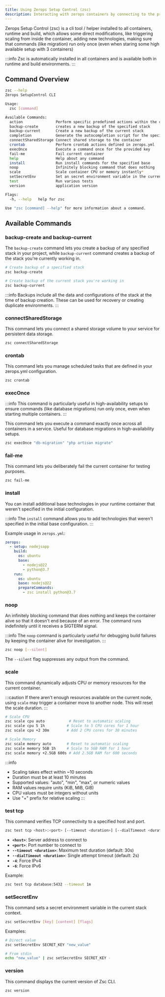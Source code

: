 ```yaml
---
title: Using Zerops Setup Control (zsc)
description: Interacting with zerops containers by connecting to the project network via zcli vpn with wireguard.
---
```



Zerops Setup Control (zsc) is a cli tool / helper installed to all containers, runtime and build,
which allows some direct modifications, like triggering scaling from inside the container,
adding new technologies, making sure that commands (like migration) run only once (even when
staring some high available setup with 3 containers)

:::info
Zsc is automatically installed in all containers and is available both in runtime and build environments.
:::

## Command Overview

```sh
zsc --help
Zerops SetupControl CLI

Usage:
  zsc [command]

Available Commands:
  action               Perform specific predefined actions within the container
  backup-create        creates a new backup of the specified stack
  backup-current       Create a new backup of the current stack
  completion           Generate the autocompletion script for the specified shell
  connectSharedStorage Connect shared storage to the container
  crontab              Perform crontab actions defined in zerops.yml
  execOnce             Execute a command once for the provided key
  fail-me              Fail current container
  help                 Help about any command
  install              Run install commands for the specified base
  noop                 Infinitely blocking command that does nothing
  scale                Scale container CPU or memory instantly*
  setSecretEnv         Set an secret environment variable in the current stack context
  test                 Run various tests
  version              application version

Flags:
  -h, --help   help for zsc

Use "zsc [command] --help" for more information about a command.
```

## Available Commands

### backup-create and backup-current

The `backup-create` command lets you create a backup of any specified stack in your project, while `backup-current` command creates a backup of the stack you're currently working in.

```sh
# Create backup of a specified stack
zsc backup-create

# Create backup of the current stack you're working in
zsc backup-current
```

:::info
Backups include all the data and configurations of the stack at the time of backup creation. These can be used for recovery or creating duplicate environments.
:::

### connectSharedStorage

This command lets you connect a shared storage volume to your service for persistent data storage.

```sh
zsc connectSharedStorage
```

### crontab
This command lets you manage scheduled tasks that are defined in your zerops.yml configuration.

```sh
zsc crontab
```

### execOnce

:::info
This command is particularly useful in high-availability setups to ensure commands (like database migrations) run only once, even when starting multiple containers.
:::

This command lets you execute a command exactly once across all containers in a service. Useful for database migrations in high-availability setups.

```sh
zsc execOnce "db-migration" "php artisan migrate"
```

### fail-me
This command lets you deliberately fail the current container for testing purposes.

```sh
zsc fail-me
```

### install
You can install additional base technologies in your runtime container that weren't specified in the initial configuration.

:::info
The `install` command allows you to add technologies that weren't specified in the initial base configuration.
:::

Example usage in `zerops.yml`:
```yaml
zerops:
  - setup: nodejsapp
    build:
      os: ubuntu
      base: 
        - nodejs@22
        - python@3.7
    run:      
      os: ubuntu
      base: nodejs@22
      prepareCommands:
        - zsc install python@3.7
```

### noop
An infinitely blocking command that does nothing and keeps the container alive so that it doesn't end because of an error. The command runs indefinitely until it receives a SIGTERM signal.

:::info
The `noop` command is particularly useful for debugging build failures by keeping the container alive for investigation.
:::

```sh
zsc noop [--silent]
```

The `--silent` flag suppresses any output from the command.

### scale
This command dynamically adjusts CPU or memory resources for the current container.

:::caution
If there aren't enough resources available on the current node, using `scale` may trigger a container move to another node. This will reset the scale duration.
:::

```sh
# Scale CPU
zsc scale cpu auto           # Reset to automatic scaling
zsc scale cpu 5 1h          # Scale to 5 CPU cores for 1 hour
zsc scale cpu +2 30m        # Add 2 CPU cores for 30 minutes

# Scale Memory
zsc scale memory auto       # Reset to automatic scaling
zsc scale memory 5GB 1h     # Scale to 5GB RAM for 1 hour
zsc scale memory +2.5GB 600s # Add 2.5GB RAM for 600 seconds
```

:::info
- Scaling takes effect within ~10 seconds
- Duration must be at least 10 minutes
- Supported values: "auto", "min", "max", or numeric values
- RAM values require units (KiB, MiB, GiB)
- CPU values must be integers without units
- Use "+" prefix for relative scaling
:::

### test tcp
This command verifies TCP connectivity to a specified host and port.

```sh
zsc test tcp <host>:<port> [--timeout <duration>] [--dialTimeout <duration>] [-4] [-6]
```

- **`<host>`**: Server address to connect to
- **`<port>`**: Port number to connect to
- **`--timeout <duration>`**: Maximum test duration (default: 30s)
- **`--dialTimeout <duration>`**: Single attempt timeout (default: 2s)
- **`-4`**: Force IPv4
- **`-6`**: Force IPv6

Example:
```sh
zsc test tcp database:5432 --timeout 1m
```

### setSecretEnv
This command sets a secret environment variable in the current stack context.

```sh
zsc setSecretEnv [key] [content] [flags]
```

Examples:
```sh
# Direct value
zsc setSecretEnv SECRET_KEY "new_value"

# From stdin
echo "new_value" | zsc setSecretEnv SECRET_KEY -
```

### version
This command displays the current version of Zsc CLI.

```sh
zsc version
```

